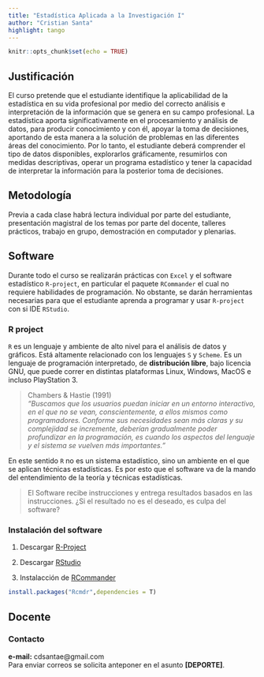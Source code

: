 ```yaml
---
title: "Estadística Aplicada a la Investigación I"
author: "Cristian Santa"
highlight: tango
---
```


```r
knitr::opts_chunk$set(echo = TRUE)
```

## Justificación

El curso pretende que el estudiante identifique la aplicabilidad de la estadística en su vida profesional por medio del correcto análisis e interpretación de la información que se genera en su campo profesional. La estadística aporta significativamente en el procesamiento y análisis de datos, para producir conocimiento y con él, apoyar la toma de decisiones, aportando de esta manera a la solución de problemas en las diferentes áreas del conocimiento. Por lo tanto, el estudiante deberá comprender el tipo de datos disponibles, explorarlos gráficamente, resumirlos con medidas descriptivas, operar un programa estadístico y tener la capacidad de interpretar la información para la posterior toma de decisiones.

## Metodología

Previa a cada clase habrá lectura individual por parte del estudiante, presentación magistral de los temas por parte del docente, talleres prácticos, trabajo en grupo, demostración en computador y plenarias.

## Software

Durante todo el curso se realizarán prácticas con `Excel` y el software estadístico `R-project`, en particular el paquete `RCommander` el cual no requiere habilidades de programación. No obstante, se darán herramientas necesarias para que el estudiante aprenda a programar y usar `R-project` con si IDE `RStudio`.

### R project

<code>R</code> es un lenguaje y ambiente de alto nivel para el análisis de datos y gráficos. Está altamente relacionado con los lenguajes <code>S</code> y <code>Scheme</code>. Es un lenguaje de programación interpretado, de **distribución libre**, bajo licencia GNU, que puede correr en distintas plataformas Linux, Windows, MacOS e incluso PlayStation 3.

> Chambers & Hastie (1991)<br>
> <cite>"Buscamos que los usuarios puedan iniciar en un entorno interactivo, en el que no se vean, conscientemente, a ellos mismos como programadores. Conforme sus necesidades sean más claras y su complejidad se incremente, deberían gradualmente poder profundizar en la programación, es cuando los aspectos del lenguaje y el sistema se vuelven más importantes."</cite>

En este sentido <code>R</code> no es un sistema estadístico, sino un ambiente en el que se aplican técnicas estadísticas. Es por esto que el software va de la mando del entendimiento de la teoría y técnicas estadísticas.

> El Software recibe instrucciones y entrega resultados basados en las instrucciones. ¿Si el resultado no es el deseado, es culpa del software?

### Instalación del software

1. Descargar [R-Project](https://cloud.r-project.org/)

2. Descargar [RStudio](https://www.rstudio.com/products/rstudio/download/)

3. Instalacción de [RCommander](https://www.rcommander.com/)

```r
install.packages("Rcmdr",dependencies = T)
```

## Docente

### Contacto

**e-mail:** cdsantae@gmail.com <br>
Para enviar correos se solicita anteponer en el asunto **[DEPORTE]**.